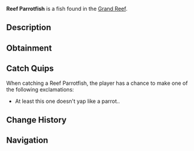 {{FishInfobox
|image          = Reef Parrotfish.png
|rarity         = Rare
|sea            = First Sea
|location       = [[Grand Reef]]
|sublocation    = 
|sources        = Fishing Rod
|radar_location = 
|xp             = 600
|weather        = 
|time           = 
|season         = 
|bait           = Coral
|base_weight    = 20
|base_value     = 900
|weight_range   = 13
|base_chance    = 4
|base_resil     = 35
}}
'''Reef Parrotfish''' is a {{Rarity|Rare}} fish found in the [[Grand Reef]].

== Description ==
{{Description|A large reef fish with a beak-like mouth used to scrape algae from coral. Their powerful jaws can grind coral into fine sand, helping create the beaches around reef areas.|Bestiary Entry}}

== Obtainment ==
{{Fish Availability|
Grand Reef
|top_rods      = 
Leviathan's Fang Rod\58078.7\132057.26;
Trident Rod\53875.68\132510.54;
Free Spirit Rod\50006.44\122993.91;
Great Rod of Oscar\48299.29\86293.13;
Astralhook Rod\45740.35\86124.86;
Resourceful Rod\35024.46\69757.56;
Destiny Rod\36597.67\77768.57;
Azure Of Lagoon\43315.26\96740.78;
No-Life Rod\44257.71\91477.15;
Flimsy Rod\23135.7\80674.28;
Training Rod\21712.83\89412.36;
Ethereal Prism Rod\45730.66\86416.95;
Seraphic Rod\44210.98\86474.52;
Challenger's Rod\42082.91\85190.23;
Rod Of The Forgotten Fang\41338.31\83421.99;
Blazebringer Rod\38712.63\81232.16;
Rod Of The Depths\37148.9\75730.65;
Rod Of The Exalted One\36502.74\77330.78;
Zeus Rod\36465.01\76640.26;
Verdant Shear Rod\35958.96\76618.49;
Depthseeker Rod\32978.49\71095.88;
Avalanche Rod\29714.83\64257.33;
Volcanic Rod\28414.39\60605.14;
Steady Rod\9474.32\23781.47
|recommended   = Trident Rod
}}

== Catch Quips ==
When catching a Reef Parrotfish, the player has a chance to make one of the following exclamations:
* At least this one doesn't yap like a parrot..

== Change History ==
{{Change History|{{subst:Current Version}}}}

== Navigation ==
{{Fish Navbox|Grand Reef}}